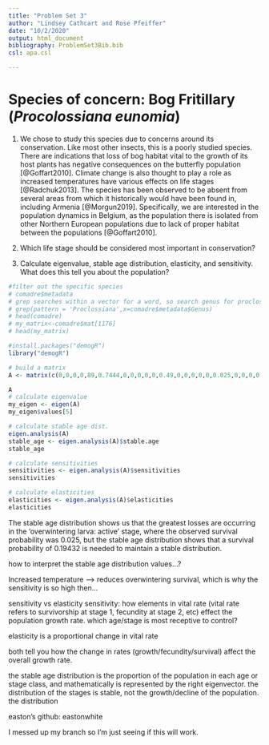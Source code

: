 ```yaml
---
title: "Problem Set 3"
author: "Lindsey Cathcart and Rose Pfeiffer"
date: "10/2/2020"
output: html_document
bibliography: ProblemSet3Bib.bib
csl: apa.csl

---
```


# Species of concern: Bog Fritillary (*Procolossiana eunomia*)


1. We chose to study this species due to concerns around its conservation. Like most other insects, this is a poorly studied species. There are indications that loss of bog habitat vital to the growth of its host plants has negative consequences on the butterfly population [@Goffart2010]. Climate change is also thought to play a role as increased temperatures have various effects on life stages [@Radchuk2013]. The species has been observed to be absent from several areas from which it historically would have been found in, including Armenia [@Morgun2019]. Specifically, we are interested in the population dynamics in Belgium, as the population there is isolated from other Northern European populations due to lack of proper habitat between the populations [@Goffart2010].


2. Which life stage should be considered most important in conservation?


3. Calculate eigenvalue, stable age distribution, elasticity, and sensitivity. What does this tell you about the population?

```r

#filter out the specific species
# comadre$metadata 
# grep searches within a vector for a word, so search genus for proclossiama
# grep(pattern = 'Proclossiana',x=comadre$metadata$Genus)
# head(comadre)
# my_matrix<-comadre$mat[1176]
# head(my_matrix)

#install.packages("demogR")
library("demogR")

# build a matrix
A <- matrix(c(0,0,0,0,89,0.7444,0,0,0,0,0,0.49,0,0,0,0,0,0.025,0,0,0,0,0,0.75,0), nr = 5, byrow=TRUE)
```


```r
A
# calculate eigenvalue
my_eigen <- eigen(A)
my_eigen$values[5]

# calculate stable age dist.
eigen.analysis(A)
stable_age <- eigen.analysis(A)$stable.age
stable_age

# calculate sensitivities
sensitivities <- eigen.analysis(A)$sensitivities
sensitivities

# calculate elasticities
elasticities <- eigen.analysis(A)$elasticities
elasticities

```


The stable age distribution shows us that the greatest losses are occurring in the 'overwintering larva: active' stage, where the observed survival probability was 0.025, but the stable age distribution shows that a survival probability of 0.19432 is needed to maintain a stable distribution.

how to interpret the stable age distribution values...?

Increased temperature --> reduces overwintering survival, which is why the sensitivity is so high then...

sensitivity vs elasticity
sensitivity: how elements in vital rate (vital rate refers to survivorship at stage 1, fecundity at stage 2, etc) effect the population growth rate. which age/stage is most receptive to control?

elasticity is a proportional change in vital rate

both tell you how the change in rates (growth/fecundity/survival) affect the overall growth rate.  

the stable age distribution is the proportion of the population in each age or stage class, and mathematically is represented by the right eigenvector. the distribution of the stages is stable, not the growth/decline of the population. the distribution

easton's github: eastonwhite

I messed up my branch so I'm just seeing if this will work.



















